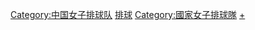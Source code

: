 [[Category:中国女子排球队|Category:中国女子排球队]]
[[Category:中國國家女子體育隊|排球]]
[[Category:國家女子排球隊|Category:國家女子排球隊]]
[[Category:中国国家排球队|+]]